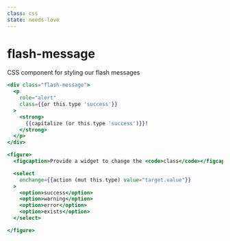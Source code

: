 ```yaml
---
class: css
state: needs-love
---
```

# flash-message

CSS component for styling our flash messages

```hbs preview-template
<div class="flash-message">
  <p
    role="alert"
    class={{or this.type 'success'}}
  >
    <strong>
      {{capitalize (or this.type 'success')}}!
    </strong>
  </p>
</div>

<figure>
  <figcaption>Provide a widget to change the <code>class</code></figcaption>

  <select
    onchange={{action (mut this.type) value="target.value"}}
  >
    <option>success</option>
    <option>warning</option>
    <option>error</option>
    <option>exists</option>
  </select>

</figure>
```


